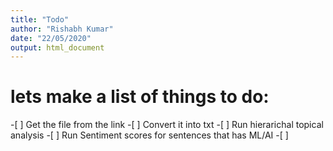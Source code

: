 ```yaml
---
title: "Todo"
author: "Rishabh Kumar"
date: "22/05/2020"
output: html_document
---
```


# lets make a list of things to do:

-[ ] Get the file from the link
-[ ] Convert it into txt
-[ ] Run hierarichal topical analysis
-[ ] Run Sentiment scores for sentences that has ML/AI
-[ ] 